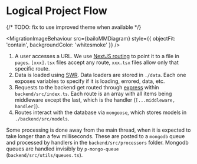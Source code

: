 

# Logical Project Flow

{/* TODO: fix to use improved theme when available */}

<MigrationImageBehaviour src={bailoMMDiagram} style={{ objectFit: 'contain', backgroundColor: 'whitesmoke' }} />

1. A user accesses a URL. We use [NextJS routing](https://nextjs.org/docs/routing/introduction) to point it to a file in
   `pages`. `[xxx].tsx` files accept any route, `xxx.tsx` files allow only that specific route.
2. Data is loaded using [SWR](https://swr.vercel.app/). Data loaders are stored in `./data`. Each one exposes variables
   to specify if it is loading, errored, data, etc.
3. Requests to the backend get routed through [express](https://expressjs.com/) within `backend/src/index.ts`. Each
   route is an array with all items being middleware except the last, which is the handler (`[...middleware, handler]`).
4. Routes interact with the database via `mongoose`, which stores models in `./backend/src/models`.

Some processing is done away from the main thread, when it is expected to take longer than a few milliseconds. These are
posted to a `mongodb` queue and processed by handlers in the `backend/src/processors` folder. Mongodb queues are handled
invisibly by `p-mongo-queue` (`backend/src/utils/queues.ts`).

